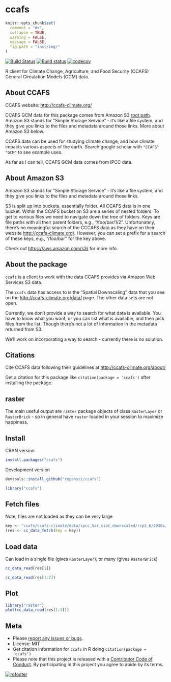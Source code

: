 ccafs
=====

```r
knitr::opts_chunk$set(
  comment = "#>",
  collapse = TRUE,
  warning = FALSE,
  message = FALSE,
  fig.path = "inst/img/"
)
```

<!-- README.md is generated from README.Rmd. Please edit that file -->

[![Build Status](https://travis-ci.org/ropensci/ccafs.svg?branch=master)](https://travis-ci.org/ropensci/ccafs)
[![Build status](https://ci.appveyor.com/api/projects/status/rd3u4qqmlcloh5j7?svg=true)](https://ci.appveyor.com/project/sckott/ccafs)
[![codecov](https://codecov.io/gh/ropensci/ccafs/branch/master/graph/badge.svg)](https://codecov.io/gh/ropensci/ccafs)


R client for Climate Change, Agriculture, and Food Security (CCAFS)
General Circulation Models (GCM) data.

## About CCAFS

CCAFS website: <http://ccafs-climate.org/>

CCAFS GCM data for this package comes from Amazon S3
[root path](http://cgiardata.s3.amazonaws.com). Amazon S3 stands for "Simple
Storage Service" - it's like a file system, and they give you links to the files
and metadata around those links.  More about Amazon S3 below.

CCAFS data can be used for studying climate change, and how climate impacts
various aspects of the earth. Search google scholar with `"CCAFS" "GCM"` to
see example uses.

As far as I can tell, CCAFS GCM data comes from IPCC data.

## About Amazon S3

Amazon S3 stands for "Simple Storage Service" - it's like a file system,
and they give you links to the files and metadata around those links.

S3 is split up into buckets, essentially folder. All CCAFS data is in
one bucket. Within the CCAFS bucket on S3 are a series of nested folders.
To get to various files we need to navigate down the tree of folders.
Keys are file paths with all their parent folders, e.g., "/foo/bar/1/2".
Unfortunately, there's no meaningful search of the CCCAFS data as they
have on their website <http://ccafs-climate.org/>. However, you can
set a prefix for a search of these keys, e.g., "/foo/bar" for the key
above.

Check out <https://aws.amazon.com/s3/> for more info.

## About the package

`ccafs` is a client to work with the data CCAFS provides via Amazon Web
Services S3 data.

The `ccafs` data has access to is the "Spatial Downscaling" data that you see
on the <http://ccafs-climate.org/data/> page. The other data sets are not
open.

Currently, we don't provide a way to search for what data is available.
You have to know what you want, or you can list what is available, and then
pick files from the list. Though there's not a lot of information in the
metadata returned from S3.

We'll work on incorporating a way to search - currently there is no solution.

## Citations

Cite CCAFS data following their guidelines at <http://ccafs-climate.org/about/>

Get a citation for this package like `citation(package = 'ccafs')` after
installing the package.

## raster

The main useful output are `raster` package objects of class `RasterLayer` or `RasterBrick` - so in general have `raster` loaded in your session to maximize
happiness.

## Install

CRAN version

```r
install.packages("ccafs")
```

Development version

```r
devtools::install_github("ropensci/ccafs")
```

```r
library("ccafs")
```

## Fetch files

Note, files are not loaded as they can be very large

```r
key <- "ccafs/ccafs-climate/data/ipcc_5ar_ciat_downscaled/rcp2_6/2030s/bcc_csm1_1_m/10min/bcc_csm1_1_m_rcp2_6_2030s_prec_10min_r1i1p1_no_tile_asc.zip"
(res <- cc_data_fetch(key = key))
```

## Load data

Can load in a single file (gives `RasterLayer`), or many (gives `RasterBrick`)

```r
cc_data_read(res[1])
```

```r
cc_data_read(res[1:2])
```

## Plot

```r
library("raster")
plot(cc_data_read(res[1:3]))
```


## Meta

* Please [report any issues or bugs](https://github.com/ropensci/ccafs/issues).
* License: MIT
* Get citation information for `ccafs` in R doing `citation(package = 'ccafs')`
* Please note that this project is released with a [Contributor Code of Conduct](CONDUCT.md). By participating in this project you agree to abide by its terms.

[![rofooter](https://ropensci.org/public_images/github_footer.png)](https://ropensci.org)
